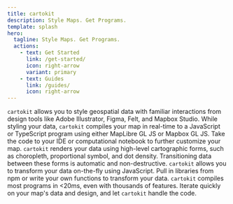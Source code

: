 ```yaml
---
title: cartokit
description: Style Maps. Get Programs.
template: splash
hero:
  tagline: Style Maps. Get Programs.
  actions:
    - text: Get Started
      link: /get-started/
      icon: right-arrow
      variant: primary
    - text: Guides
      link: /guides/
      icon: right-arrow
---
```




<CardGrid stagger>
  <Card
    title="Direct Manipulation"
    icon="kv"
    colors={{ background: colors.amber["50"], border: colors.amber["500"] }}
  >
    <code>cartokit</code> allows you to style geospatial data with familiar
    interactions from design tools like Adobe Illustrator, Figma, Felt, and
    Mapbox Studio.
  </Card>
  <Card
    title="Portable Compilation"
    icon="puzzle"
    colors={{ background: colors.indigo["50"], border: colors.indigo["500"] }}
  >
    While styling your data, <code>cartokit</code> compiles your map in
    real-time to a JavaScript or TypeScript program using either MapLibre GL JS
    or Mapbox GL JS. Take the code to your IDE or computational notebook to
    further customize your map.
  </Card>
  <Card
    title="Cartography-First Primitives"
    icon="compass"
    colors={{ background: colors.rose["50"], border: colors.rose["500"] }}
  >
    <code>cartokit</code> renders your data using high-level cartographic forms,
    such as choropleth, proportional symbol, and dot density. Transitioning data
    between these forms is automatic and non-destructive.
  </Card>
  <Card
    title="Ad-Hoc Data Transformation"
    icon="function"
    colors={{ background: colors.green["50"], border: colors.green["500"] }}
  >
    <code>cartokit</code> allows you to transform your data on-the-fly using
    JavaScript. Pull in libraries from npm or write your own functions to
    transform your data.
  </Card>
  <Card
    title="It's Fast!"
    icon="stopwatch"
    colors={{ background: colors.slate["50"], border: colors.slate["500"] }}
  >
    <code>cartokit</code> compiles most programs in &lt;20ms, even with
    thousands of features. Iterate quickly on your map's data and design, and
    let <code>cartokit</code> handle the code.
  </Card>
</CardGrid>
